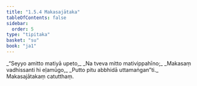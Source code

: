 ```yaml
---
title: "1.5.4 Makasajātaka"
tableOfContents: false
sidebar:
  order: 5
type: "tipitaka"
basket: "su"
book: "ja1"
---
```



<DynamicBreadcrumb />

<Division number="44" book="ja1" bookNo="22" page="11">

<Paragraph number="96" type="verses" book="ja1">
_“Seyyo amitto matiyā upeto,_  
_Na tveva mitto mativippahīno;_  
_Makasaṃ vadhissanti hi eḷamūgo,_  
_Putto pitu abbhidā uttamaṅgan”ti._  


</Paragraph>
</Division>

<Paragraph number="97" type="center" book="ja1">
Makasajātakaṃ catutthaṃ.
</Paragraph>